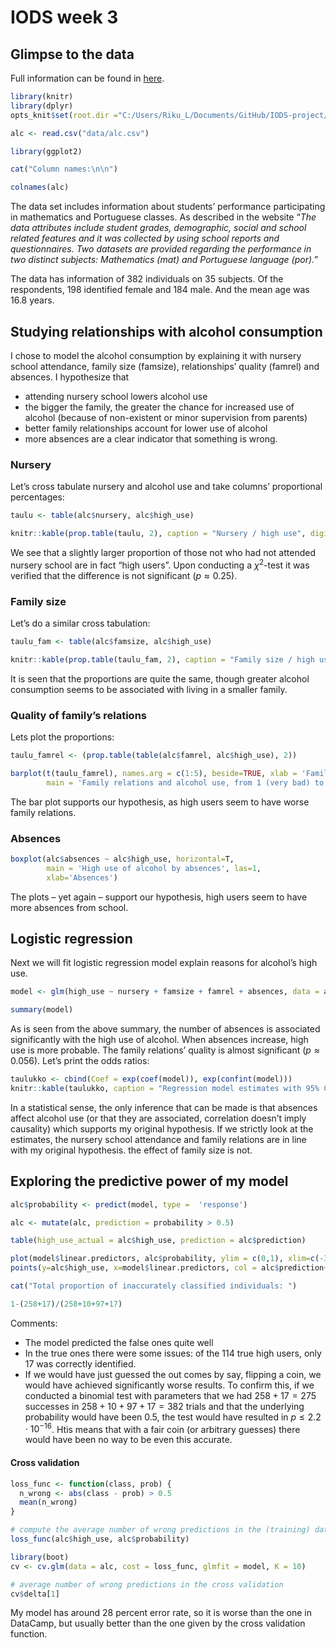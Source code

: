 
# IODS week 3

## Glimpse to the data

Full information can be found in [here](https://archive.ics.uci.edu/ml/datasets/Student+Performance). 

```r
library(knitr)
library(dplyr)
opts_knit$set(root.dir ="C:/Users/Riku_L/Documents/GitHub/IODS-project/data")

alc <- read.csv("data/alc.csv")

library(ggplot2)

cat("Column names:\n\n")

colnames(alc)
```

The data set includes information about students' performance participating in mathematics and Portuguese classes. As described in the website "*The data attributes include student grades, demographic, social and school related features and it was collected by using school reports and questionnaires. Two datasets are provided regarding the performance in two distinct subjects: Mathematics (mat) and Portuguese language (por).*"

The data has information of 382 individuals on 35 subjects. Of the respondents, 198 identified female and 184 male. And the mean age was 16.8 years.

## Studying relationships with alcohol consumption

I chose to model the alcohol consumption by explaining it with nursery school attendance, family size (famsize), relationships' quality (famrel) and absences. I hypothesize that 

* attending nursery school lowers alcohol use
* the bigger the family, the greater the chance for increased use of alcohol (because of non-existent or minor supervision from parents)
* better family relationships account for lower use of alcohol
* more absences are a clear indicator that something is wrong.

### Nursery

Let's cross tabulate nursery and alcohol use and take columns' proportional percentages:

```r
taulu <- table(alc$nursery, alc$high_use)

knitr::kable(prop.table(taulu, 2), caption = "Nursery / high use", digits = 3, align = c('c', 'c', 'c'))
```

We see that a slightly larger proportion of those not who had not attended nursery school are in fact "high users". Upon conducting a $\chi^2$-test it was verified that the difference is not significant ($p \approx 0.25$).

### Family size

Let's do a similar cross tabulation:

```r
taulu_fam <- table(alc$famsize, alc$high_use)

knitr::kable(prop.table(taulu_fam, 2), caption = "Family size / high use", digits=3, align = c('c', 'c', 'c'))
```

It is seen that the proportions are quite the same, though greater alcohol consumption seems to be associated with living in a smaller family.

### Quality of family's relations

Lets plot the proportions:

```r
taulu_famrel <- (prop.table(table(alc$famrel, alc$high_use), 2))

barplot(t(taulu_famrel), names.arg = c(1:5), beside=TRUE, xlab = 'Family relations', ylab = 'Proportion', legend.text = c('Low', 'High'), 
		main = 'Family relations and alcohol use, from 1 (very bad) to 5 (excellent)')

```

The bar plot supports our hypothesis, as high users seem to have worse family relations.

### Absences

```r

boxplot(alc$absences ~ alc$high_use, horizontal=T,
		main = 'High use of alcohol by absences', las=1,
		xlab='Absences')
```

The plots -- yet again -- support our hypothesis, high users seem to have more absences from school.

## Logistic regression

Next we will fit logistic regression model explain reasons for alcohol's high use.

```r
model <- glm(high_use ~ nursery + famsize + famrel + absences, data = alc, family = "binomial")

summary(model)

```

As is seen from the above summary, the number of absences is associated significantly with the high use of alcohol. When absences increase, high use is more probable. The family relations' quality is almost significant ($p \approx 0.056$). Let's print the odds ratios:

```r
taulukko <- cbind(Coef = exp(coef(model)), exp(confint(model)))
knitr::kable(taulukko, caption = "Regression model estimates with 95% CI's", digits=3, align = c('r', 'c', 'c', 'c'))
```

In a statistical sense, the only inference that can be made is that absences affect alcohol use (or that they are associated, correlation doesn't imply causality) which supports my original hypothesis. If we strictly look at the estimates, the nursery school attendance and family relations are in line with my original hypothesis. the effect of family size is not.

## Exploring the predictive power of my model

```r
alc$probability <- predict(model, type =  'response')

alc <- mutate(alc, prediction = probability > 0.5)

table(high_use_actual = alc$high_use, prediction = alc$prediction)

plot(model$linear.predictors, alc$probability, ylim = c(0,1), xlim=c(-3,3), ylab='Prob.')
points(y=alc$high_use, x=model$linear.predictors, col = alc$prediction+3)

cat("Total proportion of inaccurately classified individuals: ")

1-(258+17)/(258+10+97+17)

```

Comments:

* The model predicted the false ones quite well
* In the true ones there were some issues: of the 114 true high users, only 17 was correctly identified.
* If we would have just guessed the out comes by say, flipping a coin, we would have achieved significantly worse results. To confirm this, if we conducted a binomial test with parameters that we had $258+17=275$ successes in $258+10+97+17=382$ trials and that the underlying probability would have been 0.5, the test would have resulted in $p \leq 2.2\cdot10^{-16}$. Htis means that with a fair coin (or arbitrary guesses) there would have been no way to be even this accurate.

#### Cross validation

```r
loss_func <- function(class, prob) {
  n_wrong <- abs(class - prob) > 0.5
  mean(n_wrong)
}

# compute the average number of wrong predictions in the (training) data
loss_func(alc$high_use, alc$probability)

library(boot)
cv <- cv.glm(data = alc, cost = loss_func, glmfit = model, K = 10)

# average number of wrong predictions in the cross validation
cv$delta[1]
```

My model has around 28 percent error rate, so it is worse than the one in DataCamp, but usually better than the one given by the cross validation function.
